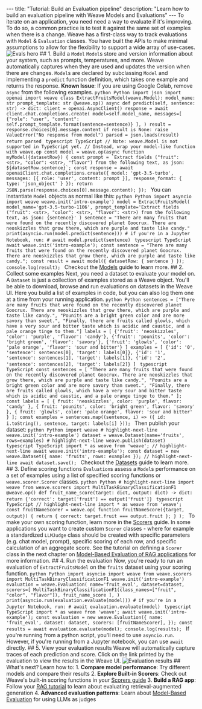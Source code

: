 --- title: "Tutorial: Build an Evaluation pipeline" description: "Learn how to build an evaluation pipeline with Weave Models and Evaluations" --- To iterate on an application, you need need a way to evaluate if it's improving. To do so, a common practice is to test it against the same set of examples when there is a change. Weave has a first-class way to track evaluations with `Model` & `Evaluation` classes. You have built the APIs to make minimal assumptions to allow for the flexibility to support a wide array of use-cases. ![Evals hero](./images/evals-hero.png) ## 1. Build a `Model` `Model`s store and version information about your system, such as prompts, temperatures, and more. Weave automatically captures when they are used and updates the version when there are changes. `Model`s are declared by subclassing `Model` and implementing a `predict` function definition, which takes one example and returns the response. <Important> **Known Issue**: If you are using Google Colab, remove `async` from the following examples. </Important> <CodeGroup> ```python Python import json import openai import weave class ExtractFruitsModel(weave.Model): model_name: str prompt_template: str @weave.op() async def predict(self, sentence: str) -> dict: client = openai.AsyncClient() response = await client.chat.completions.create( model=self.model_name, messages=[ {"role": "user", "content": self.prompt_template.format(sentence=sentence)} ], ) result = response.choices[0].message.content if result is None: raise ValueError("No response from model") parsed = json.loads(result) return parsed ``` ```typescript TypeScript // Note: weave.Model is not supported in TypeScript yet. // Instead, wrap your model-like function with weave.op const model = weave.op(async function myModel({datasetRow}) { const prompt = `Extract fields ("fruit": <str>, "color": <str>, "flavor") from the following text, as json: ${datasetRow.sentence}`; const response = await openaiClient.chat.completions.create({ model: 'gpt-3.5-turbo', messages: [{ role: 'user', content: prompt }], response_format: { type: 'json_object' } }); return JSON.parse(response.choices[0].message.content); }); ``` </CodeGroup> You can instantiate `Model` objects as normal like this: <CodeGroup> ```python Python import asyncio import weave weave.init('intro-example') model = ExtractFruitsModel( model_name='gpt-3.5-turbo-1106', prompt_template='Extract fields ("fruit": <str>, "color": <str>, "flavor": <str>) from the following text, as json: {sentence}' ) sentence = "There are many fruits that were found on the recently discovered planet Goocrux. There are neoskizzles that grow there, which are purple and taste like candy." print(asyncio.run(model.predict(sentence))) # if you're in a Jupyter Notebook, run: # await model.predict(sentence) ``` ```typescript TypeScript await weave.init('intro-example'); const sentence = "There are many fruits that were found on the recently discovered planet Goocrux. There are neoskizzles that grow there, which are purple and taste like candy."; const result = await model({ datasetRow: { sentence } }); console.log(result); ``` </CodeGroup> <Note> Checkout the [Models](/guides/core-types/models) guide to learn more. </Note> ## 2. Collect some examples Next, you need a dataset to evaluate your model on. A `Dataset` is just a collection of examples stored as a Weave object. You'll be able to download, browse and run evaluations on datasets in the Weave UI. Here you build a list of examples in code, but you can also log them one at a time from your running application. <CodeGroup> ```python Python sentences = ["There are many fruits that were found on the recently discovered planet Goocrux. There are neoskizzles that grow there, which are purple and taste like candy.", "Pounits are a bright green color and are more savory than sweet.", "Finally, there are fruits called glowls, which have a very sour and bitter taste which is acidic and caustic, and a pale orange tinge to them."] labels = [ {'fruit': 'neoskizzles', 'color': 'purple', 'flavor': 'candy'}, {'fruit': 'pounits', 'color': 'bright green', 'flavor': 'savory'}, {'fruit': 'glowls', 'color': 'pale orange', 'flavor': 'sour and bitter'} ] examples = [ {'id': '0', 'sentence': sentences[0], 'target': labels[0]}, {'id': '1', 'sentence': sentences[1], 'target': labels[1]}, {'id': '2', 'sentence': sentences[2], 'target': labels[2]} ] ``` ```typescript TypeScript const sentences = [ "There are many fruits that were found on the recently discovered planet Goocrux. There are neoskizzles that grow there, which are purple and taste like candy.", "Pounits are a bright green color and are more savory than sweet.", "Finally, there are fruits called glowls, which have a very sour and bitter taste which is acidic and caustic, and a pale orange tinge to them." ]; const labels = [ { fruit: 'neoskizzles', color: 'purple', flavor: 'candy' }, { fruit: 'pounits', color: 'bright green', flavor: 'savory' }, { fruit: 'glowls', color: 'pale orange', flavor: 'sour and bitter' } ]; const examples = sentences.map((sentence, i) => ({ id: i.toString(), sentence, target: labels[i] })); ``` </CodeGroup> Then publish your dataset: <CodeGroup> ```python Python import weave # highlight-next-line weave.init('intro-example') dataset = weave.Dataset(name='fruits', rows=examples) # highlight-next-line weave.publish(dataset) ``` ```typescript TypeScript import * as weave from 'weave'; // highlight-next-line await weave.init('intro-example'); const dataset = new weave.Dataset({ name: 'fruits', rows: examples }); // highlight-next-line await dataset.save(); ``` </CodeGroup> <Note> Checkout the [Datasets](/guides/core-types/datasets) guide to learn more. </Note> ## 3. Define scoring functions `Evaluation`s assess a `Model`s performance on a set of examples using a list of specified scoring functions or `weave.scorer.Scorer` classes. <CodeGroup> ```python Python # highlight-next-line import weave from weave.scorers import MultiTaskBinaryClassificationF1 @weave.op() def fruit_name_score(target: dict, output: dict) -> dict: return {'correct': target['fruit'] == output['fruit']} ``` ```typescript TypeScript // highlight-next-line import * as weave from 'weave'; const fruitNameScorer = weave.op( function fruitNameScore({target, output}) { return { correct: target.fruit === output.fruit }; } ); ``` </CodeGroup> <Note> To make your own scoring function, learn more in the [Scorers](/guides/evaluation/scorers) guide. In some applications you want to create custom `Scorer` classes - where for example a standardized `LLMJudge` class should be created with specific parameters (e.g. chat model, prompt), specific scoring of each row, and specific calculation of an aggregate score. See the tutorial on defining a `Scorer` class in the next chapter on [Model-Based Evaluation of RAG applications](/tutorial-rag#optional-defining-a-scorer-class) for more information. </Note> ## 4. Run the evaluation Now, you're ready to run an evaluation of `ExtractFruitsModel` on the `fruits` dataset using your scoring function. <CodeGroup> ```python Python import asyncio import weave from weave.scorers import MultiTaskBinaryClassificationF1 weave.init('intro-example') evaluation = weave.Evaluation( name='fruit_eval', dataset=dataset, scorers=[ MultiTaskBinaryClassificationF1(class_names=["fruit", "color", "flavor"]), fruit_name_score ], ) print(asyncio.run(evaluation.evaluate(model))) # if you're in a Jupyter Notebook, run: # await evaluation.evaluate(model) ``` ```typescript TypeScript import * as weave from 'weave'; await weave.init('intro-example'); const evaluation = new weave.Evaluation({ name: 'fruit_eval', dataset: dataset, scorers: [fruitNameScorer], }); const results = await evaluation.evaluate(model); console.log(results); ``` </CodeGroup> <Note> If you're running from a python script, you'll need to use `asyncio.run`. However, if you're running from a Jupyter notebook, you can use `await` directly. </Note> ## 5. View your evaluation results Weave will automatically capture traces of each prediction and score. Click on the link printed by the evaluation to view the results in the Weave UI. ![Evaluation results](./images/evals-hero.png) ## What's next? Learn how to: 1. **Compare model performance**: Try different models and compare their results 2. **Explore Built-in Scorers**: Check out Weave's built-in scoring functions in your [Scorers guide](/guides/evaluation/scorers) 3. **Build a RAG app**: Follow your [RAG tutorial](/tutorial-rag) to learn about evaluating retrieval-augmented generation 4. **Advanced evaluation patterns**: Learn about [Model-Based Evaluation](/guides/evaluation/scorers#model-based-evaluation) for using LLMs as judges